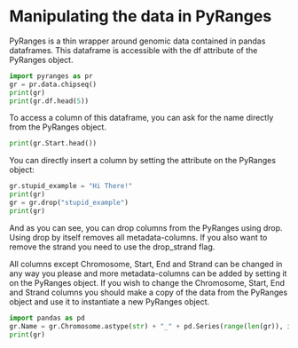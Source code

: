 # Manipulating the data in PyRanges

PyRanges is a thin wrapper around genomic data contained in pandas dataframes.
This dataframe is accessible with the df attribute of the PyRanges object.

```python
import pyranges as pr
gr = pr.data.chipseq()
print(gr)
print(gr.df.head(5))
```

To access a column of this dataframe, you can ask for the name directly from the
PyRanges object.

```python
print(gr.Start.head())
```

You can directly insert a column by setting the attribute on the PyRanges object:

```python
gr.stupid_example = "Hi There!"
print(gr)
gr = gr.drop("stupid_example")
print(gr)
```

And as you can see, you can drop columns from the PyRanges using drop. Using
drop by itself removes all metadata-columns. If you also want to remove the
strand you need to use the drop_strand flag.

All columns except Chromosome, Start, End and Strand can be changed in any way
you please and more metadata-columns can be added by setting it on the PyRanges
object. If you wish to change the Chromosome, Start, End and Strand columns you
should make a copy of the data from the PyRanges object and use it to
instantiate a new PyRanges object.

```python
import pandas as pd
gr.Name = gr.Chromosome.astype(str) + "_" + pd.Series(range(len(gr)), index=gr.Chromosome.index).astype(str)
print(gr)
```
